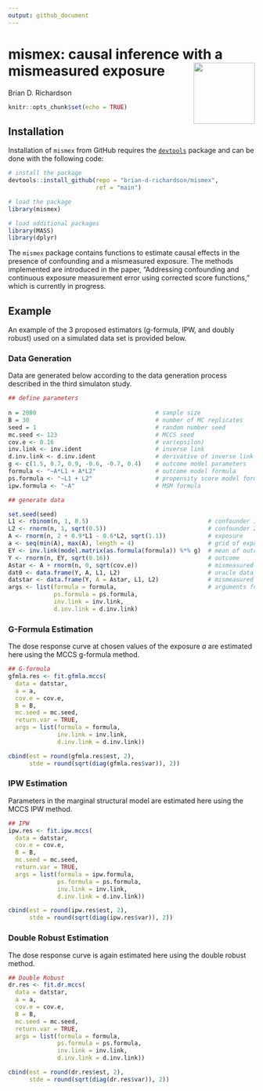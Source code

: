 ---
output: github_document
---

# mismex: causal inference with a mismeasured exposure <img id="mismex_hex" src="man/figures/mismex_hex.png" align="right" width="125"/>
Brian D. Richardson


```{r setup, include=FALSE}

knitr::opts_chunk$set(echo = TRUE)

```

## Installation 

Installation of `mismex` from GitHub requires the [`devtools`](https://www.r-project.org/nosvn/pandoc/devtools.html) package and can be done with the following code: 

```{r, eval = F}

# install the package
devtools::install_github(repo = "brian-d-richardson/mismex", 
                         ref = "main")

```

```{r, message = F}

# load the package
library(mismex)

# load additional packages
library(MASS)
library(dplyr)

```

The `mismex` package contains functions to estimate causal effects in the presence of confounding and a mismeasured exposure. The methods implemented are introduced in the paper, "Addressing confounding and continuous exposure measurement error using corrected score functions," which is currently in progress.

## Example

An example of the 3 proposed estimators (g-formula, IPW, and doubly robust) used on a simulated data set is provided below.

### Data Generation

Data are generated below according to the data generation process described in the third simulaton study.

```{r}

## define parameters
 
n = 2000                                  # sample size
B = 30                                    # number of MC replicates
seed = 1                                  # random number seed
mc.seed <- 123                            # MCCS seed
cov.e <- 0.16                             # var(epsilon)
inv.link <- inv.ident                     # inverse link
d.inv.link <- d.inv.ident                 # derivative of inverse link
g <- c(1.5, 0.7, 0.9, -0.6, -0.7, 0.4)    # outcome model parameters
formula <- "~A*L1 + A*L2"                 # outcome model formula
ps.formula <- "~L1 + L2"                  # propensity score model formula
ipw.formula <- "~A"                       # MSM formula

```

```{r}

## generate data

set.seed(seed)
L1 <- rbinom(n, 1, 0.5)                                  # confounder 1
L2 <- rnorm(n, 1, sqrt(0.5))                             # confounder 2
A <- rnorm(n, 2 + 0.9*L1 - 0.6*L2, sqrt(1.1))            # exposure
a <- seq(min(A), max(A), length = 4)                     # grid of exposures
EY <- inv.link(model.matrix(as.formula(formula)) %*% g)  # mean of outcome
Y <- rnorm(n, EY, sqrt(0.16))                            # outcome
Astar <- A + rnorm(n, 0, sqrt(cov.e))                    # mismeasured A
dat0 <- data.frame(Y, A, L1, L2)                         # oracle data
datstar <- data.frame(Y, A = Astar, L1, L2)              # mismeasured data
args <- list(formula = formula,                          # arguments for fitting
             ps.formula = ps.formula,
             inv.link = inv.link,
             d.inv.link = d.inv.link)

```

### G-Formula Estimation

The dose response curve at chosen values of the exposure $a$ are estimated here using the MCCS g-formula method.

```{r}

## G-formula
gfmla.res <- fit.gfmla.mccs(
  data = datstar,
  a = a,
  cov.e = cov.e,
  B = B,
  mc.seed = mc.seed,
  return.var = TRUE,
  args = list(formula = formula,   
              inv.link = inv.link,
              d.inv.link = d.inv.link))

cbind(est = round(gfmla.res$est, 2),
      stde = round(sqrt(diag(gfmla.res$var)), 2))

```

### IPW Estimation

Parameters in the marginal structural model are estimated here using the MCCS IPW method.

```{r}

## IPW
ipw.res <- fit.ipw.mccs(
  data = datstar,
  cov.e = cov.e,
  B = B,
  mc.seed = mc.seed,
  return.var = TRUE,
  args = list(formula = ipw.formula,   
              ps.formula = ps.formula,
              inv.link = inv.link,
              d.inv.link = d.inv.link))

cbind(est = round(ipw.res$est, 2),
      stde = round(sqrt(diag(ipw.res$var)), 2))

```

### Double Robust Estimation

The dose response curve is again estimated here using the double robust method.

```{r}

## Double Robust
dr.res <- fit.dr.mccs(
  data = datstar,
  a = a,
  cov.e = cov.e,
  B = B,
  mc.seed = mc.seed,
  return.var = TRUE,
  args = list(formula = formula,   
              ps.formula = ps.formula,
              inv.link = inv.link,
              d.inv.link = d.inv.link))

cbind(est = round(dr.res$est, 2),
      stde = round(sqrt(diag(dr.res$var)), 2))
```

